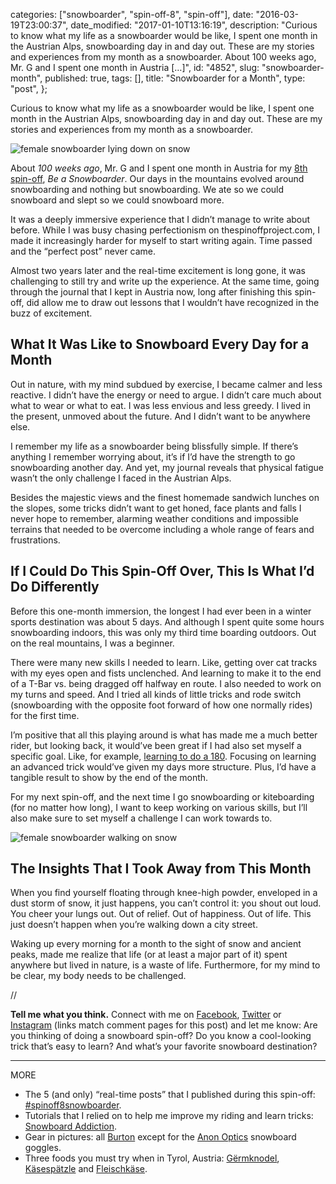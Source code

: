 
  categories: ["snowboarder", "spin-off-8", "spin-off"],
  date: "2016-03-19T23:00:37",
  date_modified: "2017-01-10T13:16:19",
  description:
    "Curious to know what my life as a snowboarder would be like, I spent one month in the Austrian Alps, snowboarding day in and day out. These are my stories and experiences from my month as a snowboarder. About 100 weeks ago, Mr. G and I spent one month in Austria […]",
  id: "4852",
  slug: "snowboarder-month",
  published: true,
  tags: [],
  title: "Snowboarder for a Month",
  type: "post",
};


Curious to know what my life as a snowboarder would be like, I spent one month in the Austrian Alps, snowboarding day in and day out. These are my stories and experiences from my month as a snowboarder.

![female snowboarder lying down on snow](/pages/tsop/posts/snowboarder-month/mirha-lying-down-snowboard_1-1.jpg)

About _100 weeks ago_, Mr. G and I spent one month in Austria for my [8th spin-off](https://www.instagram.com/explore/tags/spinoff8snowboarder/), _Be a Snowboarder_. Our days in the mountains evolved around snowboarding and nothing but snowboarding. We ate so we could snowboard and slept so we could snowboard more.

It was a deeply immersive experience that I didn’t manage to write about before. While I was busy chasing perfectionism on thespinoffproject.com, I made it increasingly harder for myself to start writing again. Time passed and the “perfect post” never came.

Almost two years later and the real-time excitement is long gone, it was challenging to still try and write up the experience. At the same time, going through the journal that I kept in Austria now, long after finishing this spin-off, did allow me to draw out lessons that I wouldn’t have recognized in the buzz of excitement.

## What It Was Like to Snowboard Every Day for a Month

Out in nature, with my mind subdued by exercise, I became calmer and less reactive. I didn’t have the energy or need to argue. I didn’t care much about what to wear or what to eat. I was less envious and less greedy. I lived in the present, unmoved about the future. And I didn’t want to be anywhere else.

I remember my life as a snowboarder being blissfully simple. If there’s anything I remember worrying about, it’s if I’d have the strength to go snowboarding another day. And yet, my journal reveals that physical fatigue wasn’t the only challenge I faced in the Austrian Alps.

Besides the majestic views and the finest homemade sandwich lunches on the slopes, some tricks didn’t want to get honed, face plants and falls I never hope to remember, alarming weather conditions and impossible terrains that needed to be overcome including a whole range of fears and frustrations.

## If I Could Do This Spin-Off Over, This Is What I’d Do Differently

Before this one-month immersion, the longest I had ever been in a winter sports destination was about 5 days. And although I spent quite some hours snowboarding indoors, this was only my third time boarding outdoors. Out on the real mountains, I was a beginner.

There were many new skills I needed to learn. Like, getting over cat tracks with my eyes open and fists unclenched. And learning to make it to the end of a T-Bar vs. being dragged off halfway en route. I also needed to work on my turns and speed. And I tried all kinds of little tricks and rode switch (snowboarding with the opposite foot forward of how one normally rides) for the first time.

I’m positive that all this playing around is what has made me a much better rider, but looking back, it would’ve been great if I had also set myself a specific goal. Like, for example, [learning to do a 180](https://www.youtube.com/watch?v=Hb-X84nrNig). Focusing on learning an advanced trick would’ve given my days more structure. Plus, I’d have a tangible result to show by the end of the month.

For my next spin-off, and the next time I go snowboarding or kiteboarding (for no matter how long), I want to keep working on various skills, but I’ll also make sure to set myself a challenge I can work towards to.

![female snowboarder walking on snow](/pages/tsop/posts/snowboarder-month/mirha-walking-snowboard_1.jpg)

## The Insights That I Took Away from This Month

When you find yourself floating through knee-high powder, enveloped in a dust storm of snow, it just happens, you can’t control it: you shout out loud. You cheer your lungs out. Out of relief. Out of happiness. Out of life. This just doesn’t happen when you’re walking down a city street.

Waking up every morning for a month to the sight of snow and ancient peaks, made me realize that life (or at least a major part of it) spent anywhere but lived in nature, is a waste of life. Furthermore, for my mind to be clear, my body needs to be challenged.

//

**Tell me what you think.** Connect with me on [Facebook](https://www.facebook.com/thespinoffproject/photos/a.1114055108626373.1073741839.443190319046192/1114055125293038/), [Twitter](https://twitter.com/mirhamasala/status/712130761860603905) or [Instagram](https://www.instagram.com/p/BDSOsujkyJf/) (links match comment pages for this post) and let me know: Are you thinking of doing a snowboard spin-off? Do you know a cool-looking trick that’s easy to learn? And what’s your favorite snowboard destination?

---

MORE

- The 5 (and only) “real-time posts” that I published during this spin-off: [#spinoff8snowboarder](https://www.instagram.com/explore/tags/spinoff8snowboarder/).
- Tutorials that I relied on to help me improve my riding and learn tricks: [Snowboard Addiction](http://snowboardaddiction.com).
- Gear in pictures: all [Burton](http://www.burton.com) except for the [Anon Optics](http://www.anonoptics.com) snowboard goggles.
- Three foods you must try when in Tyrol, Austria: [Gërmknodel](https://www.instagram.com/p/1FcxdKEyO6/), [Käsespätzle](https://www.instagram.com/p/1lDtsekyEH/) and [Fleischkäse](https://www.instagram.com/p/mqJr6NkyNS/).
